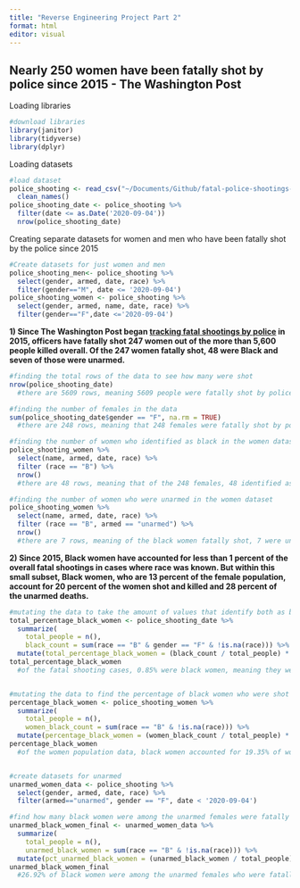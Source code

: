 ```yaml
---
title: "Reverse Engineering Project Part 2"
format: html
editor: visual
---
```


## **Nearly 250 women have been fatally shot by police since 2015 - The Washington Post** 

Loading libraries

```r

#download libraries 
library(janitor)
library(tidyverse)
library(dplyr)
```

Loading datasets

```r

#load dataset
police_shooting <- read_csv("~/Documents/Github/fatal-police-shootings-data (2).csv") %>%
  clean_names() 
police_shooting_date <- police_shooting %>% 
  filter(date <= as.Date('2020-09-04'))
  nrow(police_shooting_date)
```

Creating separate datasets for women and men who have been fatally shot by the police since 2015

```r

#Create datasets for just women and men 
police_shooting_men<- police_shooting %>% 
  select(gender, armed, date, race) %>% 
  filter(gender=="M", date <= '2020-09-04')
police_shooting_women <- police_shooting %>% 
  select(gender, armed, name, date, race) %>% 
  filter(gender=="F",date <='2020-09-04')

```

**1) Since The Washington Post began [tracking fatal shootings by police](https://www.washingtonpost.com/graphics/investigations/police-shootings-database/) in 2015, officers have fatally shot 247 women out of the more than 5,600 people killed overall. Of the 247 women fatally shot, 48 were Black and seven of those were unarmed.**

```r
#finding the total rows of the data to see how many were shot 
nrow(police_shooting_date)
  #there are 5609 rows, meaning 5609 people were fatally shot by police between 2015 to 2020. this discrepancy is likely because the data from github was last      updated in 2022, so there have been updated shooting since then. 

#finding the number of females in the data 
sum(police_shooting_date$gender == "F", na.rm = TRUE)
  #there are 248 rows, meaning that 248 females were fatally shot by police. this discrepancy from 247 is likely because the data from github was last updated in 2022, so there have been updated shooting since then. 

#finding the number of women who identified as black in the women dataset
police_shooting_women %>%
  select(name, armed, date, race) %>%
  filter (race == "B") %>%
  nrow()
  #there are 48 rows, meaning that of the 248 females, 48 identified as black.

#finding the number of women who were unarmed in the women dataset
police_shooting_women %>%
  select(name, armed, date, race) %>%
  filter (race == "B", armed == "unarmed") %>%
  nrow()
  #there are 7 rows, meaning of the black women fatally shot, 7 were unarmed 

```

**2) Since 2015, Black women have accounted for less than 1 percent of the overall fatal shootings in cases where race was known. But within this small subset, Black women, who are 13 percent of the female population, account for 20 percent of the women shot and killed and 28 percent of the unarmed deaths.**\

```r

#mutating the data to take the amount of values that identify both as black and female and dividing it by the total to see the percentage of black women shot fatally by police
total_percentage_black_women <- police_shooting_date %>%
  summarize(
    total_people = n(),
    black_count = sum(race == "B" & gender == "F" & !is.na(race))) %>%
  mutate(total_percentage_black_women = (black_count / total_people) * 100)
total_percentage_black_women
  #of the fatal shooting cases, 0.85% were black women, meaning they were less than one percent the washington post article said less than one percent, so if there is a discrepancy then it is likely because the data from github was last updated in 2022, so there have been updated shooting since then. 


#mutating the data to find the percentage of black women who were shot out of the total women 
percentage_black_women <- police_shooting_women %>%
  summarize(
    total_people = n(),
    women_black_count = sum(race == "B" & !is.na(race))) %>%
  mutate(percentage_black_women = (women_black_count / total_people) * 100)
percentage_black_women
  #of the women population data, black women accounted for 19.35% of women who were shot fatally by the police. the discrepancy from 20 percent is likely because the data from github was last updated in 2022, so there have been updated shooting since then. 


#create datasets for unarmed 
unarmed_women_data <- police_shooting %>% 
  select(gender, armed, date, race) %>% 
  filter(armed=="unarmed", gender == "F", date < '2020-09-04')

#find how many black women were among the unarmed females were fatally shot 
unarmed_black_women_final <- unarmed_women_data %>%
  summarize(
    total_people = n(),
    unarmed_black_women = sum(race == "B" & !is.na(race))) %>%
  mutate(pct_unarmed_black_women = (unarmed_black_women / total_people) * 100)
unarmed_black_women_final
  #26.92% of black women were among the unarmed females who were fatally shot. the discrepancy from 28 percent is likely because the data from github was last updated in 2022, so there have been updated shooting since then. 

```
